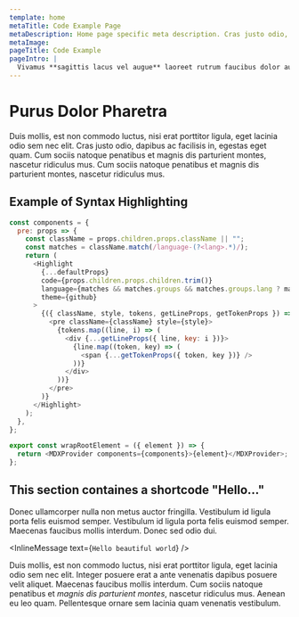 ```yaml
---
template: home
metaTitle: Code Example Page
metaDescription: Home page specific meta description. Cras justo odio, dapibus ac facilisis in, egestas eget quam.
metaImage:
pageTitle: Code Example
pageIntro: |
  Vivamus **sagittis lacus vel augue** laoreet rutrum faucibus dolor auctor. [In-page link to anchor below](#testTarget). Smooth scrolling is implemented with css `scroll-behavior: smooth;`. Integer posuere erat a ante venenatis dapibus posuere velit aliquet. Duis mollis, est non commodo luctus, nisi erat porttitor ligula, _eget lacinia odio sem nec elit_. Cum sociis natoque penatibus et magnis dis parturient montes, nascetur ridiculus mus. Vivamus sagittis lacus vel augue laoreet rutrum faucibus dolor auctor. Vivamus sagittis lacus vel augue laoreet rutrum faucibus dolor auctor.
---
```


# Purus Dolor Pharetra

Duis mollis, est non commodo luctus, nisi erat porttitor ligula, eget lacinia odio sem nec elit. Cras justo odio, dapibus ac facilisis in, egestas eget quam. Cum sociis natoque penatibus et magnis dis parturient montes, nascetur ridiculus mus. Cum sociis natoque penatibus et magnis dis parturient montes, nascetur ridiculus mus.

## Example of Syntax Highlighting

```javascript
const components = {
  pre: props => {
    const className = props.children.props.className || "";
    const matches = className.match(/language-(?<lang>.*)/);
    return (
      <Highlight
        {...defaultProps}
        code={props.children.props.children.trim()}
        language={matches && matches.groups && matches.groups.lang ? matches.groups.lang : ""}
        theme={github}
      >
        {({ className, style, tokens, getLineProps, getTokenProps }) => (
          <pre className={className} style={style}>
            {tokens.map((line, i) => (
              <div {...getLineProps({ line, key: i })}>
                {line.map((token, key) => (
                  <span {...getTokenProps({ token, key })} />
                ))}
              </div>
            ))}
          </pre>
        )}
      </Highlight>
    );
  },
};

export const wrapRootElement = ({ element }) => {
  return <MDXProvider components={components}>{element}</MDXProvider>;
};
```

<div id="testTarget"></div>

## This section containes a shortcode "Hello..."

Donec ullamcorper nulla non metus auctor fringilla. Vestibulum id ligula porta felis euismod semper. Vestibulum id ligula porta felis euismod semper. Maecenas faucibus mollis interdum. Donec sed odio dui.

<InlineMessage text={`Hello beautiful world`} />

Duis mollis, est non commodo luctus, nisi erat porttitor ligula, eget lacinia odio sem nec elit. Integer posuere erat a ante venenatis dapibus posuere velit aliquet. Maecenas faucibus mollis interdum. Cum sociis natoque penatibus et _magnis dis parturient montes_, nascetur ridiculus mus. Aenean eu leo quam. Pellentesque ornare sem lacinia quam venenatis vestibulum.
